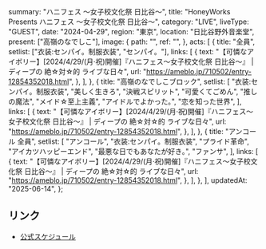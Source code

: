   summary: "ハニフェス 〜女子校文化祭 日比谷〜",
  title: "HoneyWorks Presents ハニフェス 〜女子校文化祭 日比谷〜",
  category: "LIVE",
  liveType: "GUEST",
  date: "2024-04-29",
  region: "東京",
  location: "日比谷野外音楽堂",
  present: ["高嶺のなでしこ"],
  image: {
    path: "",
    ref: "",
  },
  acts: [
    {
      title: "全員",
      setlist: ["衣装:センパイ。制服衣装", "センパイ。"],
      links: [
        {
          text: "【可憐なアイボリー】[2024/4/29/(月·祝)開催]『ハニフェス～女子校文化祭 日比谷～』 | ディープの 絶☆対☆的 ライブな日々",
          url: "https://ameblo.jp/710502/entry-12854352018.html",
        },
      ],
    },
    {
      title: "高嶺のなでしこブロック",
      setlist: [
        "衣装:センパイ。制服衣装",
        "美しく生きろ",
        "決戦スピリット",
        "可愛くてごめん",
        "推しの魔法",
        "メイド☆至上主義",
        "アイドルでよかった｡",
        "恋を知った世界",
      ],
      links: [
        {
          text: "【可憐なアイボリー】[2024/4/29/(月·祝)開催]『ハニフェス～女子校文化祭 日比谷～』 | ディープの 絶☆対☆的 ライブな日々",
          url: "https://ameblo.jp/710502/entry-12854352018.html",
        },
      ],
    },
    {
      title: "アンコール 全員",
      setlist: [
        "アンコール",
        "衣装:センパイ。制服衣装",
        "プライド革命",
        "アイカツハッピーエンド",
        "最悪な日でもあなたが好き｡",
        "ファンサ",
      ],
      links: [
        {
          text: "【可憐なアイボリー】[2024/4/29/(月·祝)開催]『ハニフェス～女子校文化祭 日比谷～』 | ディープの 絶☆対☆的 ライブな日々",
          url: "https://ameblo.jp/710502/entry-12854352018.html",
        },
      ],
    },
  ],
  updatedAt: "2025-06-14",
};

## リンク

- [公式スケジュール](https://takanenonadeshiko.jp/?p=1822)
